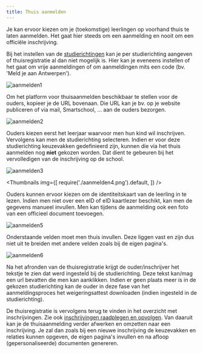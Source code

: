 ```yaml
---
title: Thuis aanmelden
---
```


Je kan ervoor kiezen om je (toekomstige) leerlingen op voorhand thuis te laten aanmelden. Het gaat hier steeds om een aanmelding en nooit om een officiële inschrijving. 

Bij het instellen van de [studierichtingen](/inschrijvingen/opstart_config/studierichting/) kan je per studierichting aangeven of thuisregistratie al dan niet mogelijk is. Hier kan je eveneens instellen of het gaat om vrije aanmeldingen of om aanmeldingen mits een code (bv. 'Meld je aan Antwerpen'). 

![aanmelden1](./aanmelden1.png)

Om het platform voor thuisaanmelden beschikbaar te stellen voor de ouders, kopieer je de URL bovenaan. Die URL kan je bv. op je website publiceren of via mail, Smartschool, ... aan de ouders bezorgen. 

![aanmelden2](./aanmelden2.png)

Ouders kiezen eerst het leerjaar waarvoor men hun kind wil inschrijven. Vervolgens kan men de studierichting selecteren. 
Indien er voor deze studierichting keuzevakken gedefinieerd zijn, kunnen die via het thuis aanmelden nog **niet** gekozen worden. Dat dient te gebeuren bij het vervolledigen van de inschrijving op de school.  

![aanmelden3](./aanmelden3.png)

<Thumbnails img={[
    require('./aanmelden4.png').default, 
]} />

Ouders kunnen ervoor kiezen om de identiteitskaart van de leerling in te lezen. Indien men niet over een eID of eID kaartlezer beschikt, kan men de gegevens manueel invullen. Men kan tijdens de aanmelding ook een foto van een officieel document toevoegen. 

![aanmelden5](./aanmelden5.png)

Onderstaande velden moet men thuis invullen. Deze liggen vast en zijn dus niet uit te breiden met andere velden zoals bij de eigen pagina's. 

![aanmelden6](./aanmelden6.png)

Na het afronden van de thuisregistratie krijgt de ouder/inschrijver het tekstje te zien dat werd ingesteld bij de studierichting. Deze tekst kan/mag een url bevatten die men kan aanklikken. Indien er geen plaats meer is in de gekozen studierichting kan de ouder in deze fase van het aanmeldingsproces het weigeringsattest downloaden (indien ingesteld in de studierichting). 

De thuisregistratie is vervolgens terug te vinden in het overzicht met inschrijvingen. Zie ook [inschrijvingen raadplegen en opvolgen](/inschrijvingen/opvolging/). Van daaruit kan je de thuisaanmelding verder afwerken en omzetten naar een inschrijving. Je zal dan zoals bij een nieuwe inschrijving de keuzevakken en relaties kunnen opgeven, de eigen pagina's invullen en na afloop (gepersonaliseerde) documenten genereren.  
